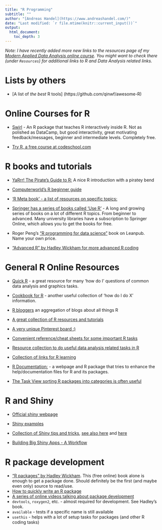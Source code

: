 ```yaml
---
title: "R Programming"
subtitle: ""
author: "[Andreas Handel](https://www.andreashandel.com/)"
date: "Last modified: `r file.mtime(knitr::current_input())`"
output: 
  html_document:
    toc_depth: 3
---
```


*Note: I have recently added more new links to the resources page of my [Modern Applied Data Analysis online course](https://andreashandel.github.io/MADAcourse/). You might want to check there (under `Resources`) for additional links to R and Data Analysis related links.*


# Lists by others

* [A list of _the best_ R tools] (https://github.com/qinwf/awesome-R)


# Online Courses for R

* [Swirl](http://swirlstats.com/) - An R package that teaches R interactively inside R. Not as polished as DataCamp, but good interactivity, great motivating feedback/messages, beginner and intermediate levels. Completely free.

* [Try R, a free course at codeschool.com](https://www.codeschool.com/courses/try-r)


# R books and tutorials

* [YaRrr! The Pirate's Guide to R:](http://nathanieldphillips.com/thepiratesguidetor/) A nice R introduction with a piratey bend

* [Computerworld's R beginner guide](http://www.computerworld.com/s/article/9239625/Beginner\_s\_guide\_to\_R\_Introduction) 

* ['R Meta book' - a list of resources on specific topics:](https://www.r-bloggers.com/an-r-meta-book/)

* [Springer has a series of books called 'Use R'](http://www.springer.com/series/6991) - A long and growing series of books on a lot of different R topics. From beginner to advanced. Many university libraries have a subscription to Springer Online, which allows you to get the books for free.

* Roger Peng's ["R programming for data science"](https://leanpub.com/rprogramming) book on Leanpub. Name your own price.	
	
* ["Advanced R" by Hadley Wickham for more advanced R coding](http://adv-r.had.co.nz/)


# General R Online Resources

* [Quick R](http://www.statmethods.net/) - a great resource for many 'how do I' questions of common data analysis and graphics tasks. 

* [Cookbook for R](http://www.cookbook-r.com/) - another useful collection of 'how do I do X' information.

-   [R bloggers](https://www.r-bloggers.com/) an aggregation of blogs about all things R

-   [A great collection of R resources and tutorials](http://www.ats.ucla.edu/stat/r/)

-   [A very unique Pinterest board :) ](http://www.pinterest.com/zellner/fun-projects-for-r/)

-   [Convenient reference/cheat sheets for some important R tasks](https://www.rstudio.com/resources/cheatsheets/)

-   [Resource collection to do useful data analysis related tasks in R](http://rddj.info/)

-   [Collection of links for R learning](http://blog.revolutionanalytics.com/2015/10/learning-r-oct-2015.html)

- [R Documentation:](https://www.rdocumentation.org/) - a webpage and R package that tries to enhance the help/documentation files for R and its packages.

* [The Task View sorting R packages into categories is often useful](http://cran.r-project.org/web/views/)


	
# R and Shiny

-   [Official shiny webpage](http://shiny.rstudio.com/)

-   [Shiny examples](http://www.showmeshiny.com/)

-   [Collection of Shiny tips and tricks](https://github.com/daattali/advanced-shiny), [see also here](https://deanattali.com/blog/advanced-shiny-tips/
) and [here](https://shiny.rstudio.com/articles/dynamic-ui.html)

* [Building Big Shiny Apps - A Workflow](https://thinkr-open.github.io/building-shiny-apps-workflow/)


# R package development

* ["R packages" by Hadley Wickham](http://r-pkgs.had.co.nz/). This (free online) book alone is enough to get a package done. Should definitely be the first (and maybe even only) source to read/use.
* [How to quickly write an R package](http://hilaryparker.com/2014/04/29/writing-an-r-package-from-scratch/)
* [A series of online videos talking about package development](https://youtu.be/79s3z0gIuFU)
* `devtools`, `roxygen2`, etc. - almost required for development. See Hadley's book.
* `available` - tests if a specific name is still available
* `usethis` - helps with a lot of setup tasks for packages (and other R coding tasks)


